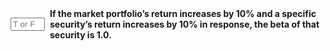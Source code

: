 ::: {.question-block}

<form onsubmit="event.preventDefault(); checkAnswerBox('module2_tf_q97','T')" style="display: flex; align-items: center; gap: 8px;">
<input type="text" id="module2_tf_q97" name="module2_tf_q97" maxlength="1" placeholder="T or F"
         style="width: 55px;" data-correct-answer="T" /> <label for="module2_tf_q97"><strong>If the market portfolio's return increases by 10% and a specific security's return increases by 10% in response, the beta of that security is 1.0.</strong></label>
</form>

<div id="feedback-module2_tf_q97" class="feedback" data-status="" style="display:none;">
The sentence is TRUE. Beta measures the sensitivity of a security's return to the market's return. A beta of 1.0 indicates that the security moves, on average, in lockstep with the market.
</div>
:::